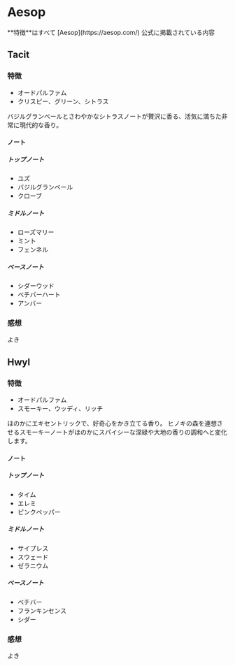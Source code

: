
# Aesop

<Callout type='info' emoji='✏'>
  **特徴**はすべて [Aesop](https://aesop.com/) 公式に掲載されている内容
</Callout>

## Tacit
### 特徴
- オードパルファム
- クリスピー、グリーン、シトラス

バジルグランベールとさわやかなシトラスノートが贅沢に香る、活気に満ちた非常に現代的な香り。

#### ノート
##### トップノート
- ユズ
- バジルグランベール
- クローブ

##### ミドルノート
- ローズマリー
- ミント
- フェンネル

##### ベースノート
- シダーウッド
- ベチバーハート
- アンバー

### 感想
よき

## Hwyl
### 特徴
- オードパルファム
- スモーキー、ウッディ、リッチ

ほのかにエキセントリックで、好奇心をかき立てる香り。
ヒノキの森を連想させるスモーキーノートがほのかにスパイシーな深緑や大地の香りの調和へと変化します。

#### ノート
##### トップノート
- タイム
- エレミ
- ピンクペッパー

##### ミドルノート
- サイプレス
- スウェード
- ゼラニウム

##### ベースノート
- ベチバー
- フランキンセンス
- シダー

### 感想
よき